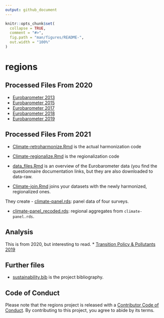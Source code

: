 ```yaml
---
output: github_document
---
```


<!-- README.md is generated from README.Rmd. Please edit that file -->

```r
knitr::opts_chunk$set(
  collapse = TRUE,
  comment = "#>",
  fig.path = "man/figures/README-",
  out.width = "100%"
)
```

# regions

<!-- badges: start -->
<!-- badges: end -->


## Processed Files From 2020

* [Eurobarometer 2013](https://github.com/dataobservatory-eu/sustainability/blob/master/Eurobarometer_13.md)
* [Eurobarometer 2015](https://github.com/dataobservatory-eu/sustainability/blob/master/Eurobarometer_15.md)
* [Eurobarometer 2017](https://github.com/dataobservatory-eu/sustainability/blob/master/Eurobarometer_17.md)
* [Eurobarometer 2018](https://github.com/dataobservatory-eu/sustainability/blob/master/Eurobarometer_18.md)
* [Eurobarometer 2019](https://github.com/dataobservatory-eu/sustainability/blob/master/Eurobarometer_19.md)

## Processed Files From 2021

* [Climate-retroharmonize.Rmd](https://github.com/dataobservatory-eu/sustainability/blob/main/Climate-retroharmonize.Rmd) is the actual harmonization code

* [Climate-regionalize.Rmd](https://github.com/dataobservatory-eu/sustainability/blob/main/Climate-Regionalize.Rmd) is the regionalization code

* [data_files.Rmd](https://github.com/dataobservatory-eu/sustainability/blob/main/data_files.Rmd) is an overview of the Eurobarometer data (you find the questionnaire documentation links, but they are also downloaded to data-raw.

* [Climate-join.Rmd](https://github.com/dataobservatory-eu/sustainability/blob/main/Climate-join.Rmd) joins your datasets with the newly harmonized, regionalized ones.


They create 
- [climate-panel.rds](https://github.com/dataobservatory-eu/sustainability/blob/main/data-raw/climate-panel.rds): panel data of four surveys.

- [climate-panel_recoded.rds](https://github.com/dataobservatory-eu/sustainability/blob/main/data-raw/climate-panel_recoded.rds): regional aggregates from `climate-panel.rds`.

## Analysis

This is from 2020, but interesting to read.
* [Transition Policy & Pollutants 2019](https://github.com/dataobservatory-eu/sustainability/blob/master/Transition_policy_polluntants.md)


## Further files

* [sustainability.bib](https://github.com/dataobservatory-eu/sustainability/blob/main/sustainability.bib) is the project bibliography.

## Code of Conduct

Please note that the regions project is released with a [Contributor Code of Conduct](https://contributor-covenant.org/version/2/0/CODE_OF_CONDUCT.html). By contributing to this project, you agree to abide by its terms.
